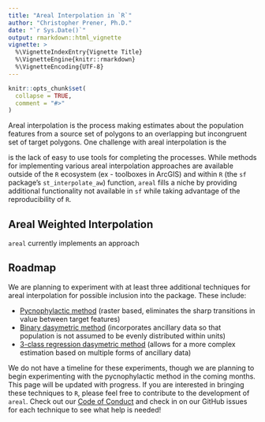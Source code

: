 ```yaml
---
title: "Areal Interpolation in `R`"
author: "Christopher Prener, Ph.D."
date: "`r Sys.Date()`"
output: rmarkdown::html_vignette
vignette: >
  %\VignetteIndexEntry{Vignette Title}
  %\VignetteEngine{knitr::rmarkdown}
  %\VignetteEncoding{UTF-8}
---
```


```r
knitr::opts_chunk$set(
  collapse = TRUE,
  comment = "#>"
)
```

Areal interpolation is the process making estimates about the population features from a source set of polygons to an overlapping but incongruent set of target polygons. One challenge with areal interpolation is the 

is the lack of easy to use tools for completing the processes. While methods for implementing various areal interpolation approaches are available outside of the `R` ecosystem (ex - toolboxes in ArcGIS) and within `R` (the `sf` package's `st_interpolate_aw`) function, `areal` fills a niche by providing additional functionality not available in `sf` while taking advantage of the reproducibility of `R`.

## Areal Weighted Interpolation
`areal` currently implements an approach 

## Roadmap 
We are planning to experiment with at least three additional techniques for areal interpolation for possible inclusion into the package. These include:

- [Pycnophylactic method](https://github.com/slu-openGIS/areal/issues/1) (raster based, eliminates the sharp transitions in value between target features)
- [Binary dasymetric method](https://github.com/slu-openGIS/areal/issues/2) (incorporates ancillary data so that population is not assumed to be evenly distributed within units)
- [3-class regression dasymetric method](https://github.com/slu-openGIS/areal/issues/3) (allows for a more complex estimation based on multiple forms of ancillary data)

We do not have a timeline for these experiments, though we are planning to begin experimenting with the pycnophylactic method in the coming months. This page will be updated with progress. If you are interested in bringing these techniques to `R`, please feel free to contribute to the development of `areal`. Check out our [Code of Conduct](https://slu-opengis.github.io/areal/CODE_OF_CONDUCT.html) and check in on our GitHub issues for each technique to see what help is needed!
